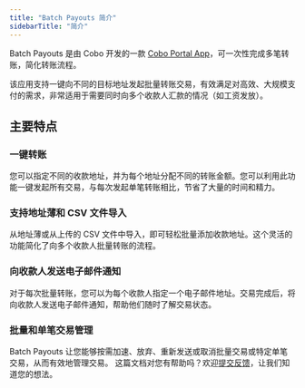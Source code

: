 ```yaml
---
title: "Batch Payouts 简介"
sidebarTitle: "简介"
---
```


Batch Payouts 是由 Cobo 开发的一款 [Cobo Portal App](/cn/portal/portal-apps/introduction)，可一次性完成多笔转账，简化转账流程。 

该应用支持一键向不同的目标地址发起批量转账交易，有效满足对高效、大规模支付的需求，非常适用于需要同时向多个收款人汇款的情况（如工资发放）。 

## 主要特点

### 一键转账
您可以指定不同的收款地址，并为每个地址分配不同的转账金额。您可以利用此功能一键发起所有交易，与每次发起单笔转账相比，节省了大量的时间和精力。

### 支持地址薄和 CSV 文件导入
从地址薄或从上传的 CSV 文件中导入，即可轻松批量添加收款地址。这个灵活的功能简化了向多个收款人批量转账的流程。

### 向收款人发送电子邮件通知
对于每次批量转账，您可以为每个收款人指定一个电子邮件地址。交易完成后，将向收款人发送电子邮件通知，帮助他们随时了解交易状态。

### 批量和单笔交易管理
Batch Payouts 让您能够按需加速、放弃、重新发送或取消批量交易或特定单笔交易，从而有效地管理交易。
<Tip>这篇文档对您有帮助吗？欢迎[提交反馈](https://forms.zohopublic.com/cobo/form/DocumentFeedbackForm/formperma/QvLOhxJv1_JMsJ-1dleZ8Itb_7rzN-LtgvsDdxosoVI?referrername=manuals)，让我们知道您的想法。</Tip>